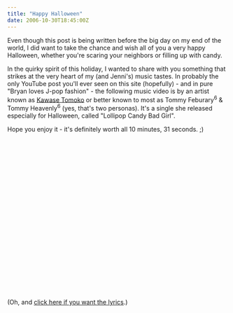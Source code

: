 ```yaml
---
title: "Happy Halloween"
date: 2006-10-30T18:45:00Z
---
```


Even though this post is being written before the big day on my end of the world, I did want to take the chance and wish all of you a very happy Halloween, whether you're scaring your neighbors or filling up with candy.

In the quirky spirit of this holiday, I wanted to share with you something that strikes at the very heart of my (and Jenni's) music tastes. In probably the only YouTube post you'll ever seen on this site (hopefully) - and in pure "Bryan loves J-pop fashion" - the following music video is by an artist known as [Kawase Tomoko][1] or better known to most as Tommy Feburary<sup>6</sup> & Tommy Heavenly<sup>6</sup> (yes, that's two personas). It's a single she released especially for Halloween, called "Lollipop Candy Bad Girl".

Hope you enjoy it - it's definitely worth all 10 minutes, 31 seconds. ;)

<object width="425" height="350"><param name="movie" value="http://www.youtube.com/v/uPtwGRQ2ITM"></param><param name="wmode" value="transparent"></param><embed src="http://www.youtube.com/v/uPtwGRQ2ITM" type="application/x-shockwave-flash" wmode="transparent" width="425" height="350"></embed></object>

(Oh, and [click here if you want the lyrics][2].)

[1]: http://en.wikipedia.org/wiki/Tomoko_Kawase
[2]: http://www.corichan.com/lyrics/eigo/th6singles06-eigo.html#lollipop
